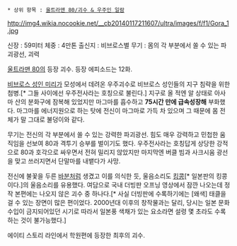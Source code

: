  * 상위 항목 : [[울트라맨 80/괴수 & 우주인 일람]]

http://img4.wikia.nocookie.net/__cb20140117211607/ultra/images/f/f1/Gora_1.jpg

신장 : 59미터
체중 : 4만톤
출신지 : 비브로스별
무기 : 몸의 각 부분에서 쏠 수 있는 파괴광선, 괴력

[[울트라맨 80]]의 등장 괴수. 등장 에피소드는 12화.

[[비브로스 성인 미리]]가 모성에서 데려온 우주괴수로 비브로스 성인들의 지구 침략을 위한 첨병.[* 그들 사이에선 우주전사라는 호칭으로 불린다.] 지구로 올 적엔 알 상태로 아사마 산의 분화구에 잠복해 있었지만 마그마를 흡수하고 '''75시간 만에 급속성장해''' 부화했다. 마그마를 에너지원으로 하는 탓에 전신이 마그마로 가득 차 있으며 그 때문에 몸 전체가 말 그대로 불덩이와 같다. 

무기는 전신의 각 부분에서 쏠 수 있는 강력한 파괴광선. 힘도 매우 강력하고 민첩한 움직임을 선보여 80과 격투기 승부를 벌이기도 했다. 우주전사라는 호칭답게 상당한 강적으로 80과 호각으로 싸우면서 전혀 밀리지 않았지만 마지막엔 버클 빔과 사크시움 광선을 맞고 쓰러지면서 단말마를 내뱉다가 사망.

전신에 불꽃을 두른 [[바분]]처럼 생겼고 이를 의식한 듯, 울음소리도 [[킹콩]][* 일본판의 킹콩이다.]의 울음소리를 유용했다. 여담으로 국내 더빙판 오프닝 영상에서 잠깐 나오는데 정작 본편에는 나오지 않은 괴수 중 하나다.[* 사실 더빙판에 수록하기에는 [왜색] 태클을 걸 수 있는 장면이 많은 편이었다. 2000년대 이후의 창작물과는 달리, 당시는 일본 문화 수입이 금지되어있던 시기로 따라서 일본풍 색채가 있는 요소라면 설령 몇 초라도 수록하는 것이 불가능했다.]

에이티 스토리 라인에서 학원편에 등장한 최후의 괴수.
